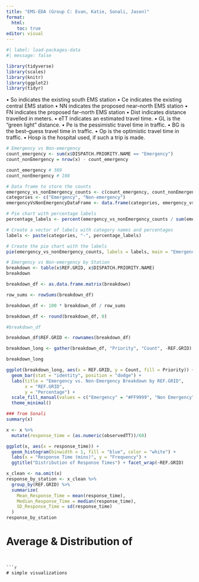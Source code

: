 ```yaml
---
title: "EMS-EDA (Group C: Evan, Katie, Sonali, Jason)"
format: 
  html:
    toc: true
editor: visual
---
```


```r
#| label: load-packages-data
#| message: false

library(tidyverse)
library(scales)
library(knitr)
library(ggplot2)
library(tidyr)
```

• So indicates the existing south EMS station
• Ce indicates the existing central EMS station
• NN indicates the proposed near–north EMS station
• FN indicates the proposed far–north EMS station
• Dist indicates distance travelled in meters.
• eTT indicates an estimated travel time.
• GL is the “green light” distance.
• Pe is the pessimistic travel time in traffic.
• BG is the best–guess travel time in traffic.
• Op is the optimistic travel time in traffic.
• Hosp is the hospital used, if such a trip is made.

```r
# Emergency vs Non-emergency
count_emergency <- sum(x$DISPATCH.PRIORITY.NAME == "Emergency")
count_nonEmergency = nrow(x) - count_emergency

count_emergency # 389
count_nonEmergency # 108

# Data frame to store the counts
emergency_vs_nonEmergency_counts <- c(count_emergency, count_nonEmergency)
categories <- c("Emergency", "Non-emergency")
emergencyVsNonEmergencyDataFrame <- data.frame(categories, emergency_vs_nonEmergency_counts)

# Pie chart with percentage labels
percentage_labels <- percent(emergency_vs_nonEmergency_counts / sum(emergency_vs_nonEmergency_counts))

# Create a vector of labels with category names and percentages
labels <- paste(categories, "-", percentage_labels)

# Create the pie chart with the labels
pie(emergency_vs_nonEmergency_counts, labels = labels, main = "Emergency vs Non-emergency")
```



```r
# Emergency vs Non-emergency by Station
breakdown <- table(x$REF.GRID, x$DISPATCH.PRIORITY.NAME)
breakdown

breakdown_df <- as.data.frame.matrix(breakdown)

row_sums <- rowSums(breakdown_df)

breakdown_df <- 100 * breakdown_df / row_sums

breakdown_df <- round(breakdown_df, 0)

#breakdown_df

breakdown_df$REF.GRID <- rownames(breakdown_df)

breakdown_long <- gather(breakdown_df, "Priority", "Count", -REF.GRID)

breakdown_long

ggplot(breakdown_long, aes(x = REF.GRID, y = Count, fill = Priority)) +
  geom_bar(stat = "identity", position = "dodge") +
  labs(title = "Emergency vs. Non-Emergency Breakdown by REF.GRID",
       x = "REF.GRID",
       y = "Percentage") +
  scale_fill_manual(values = c("Emergency" = "#FF9999", "Non Emergency" = "#AEDFF7")) +
  theme_minimal()
```





```r
### from Sonali
summary(x)

x <- x %>%
  mutate(response_time = (as.numeric(observedTT))/60)

ggplot(x, aes(x = response_time)) +
  geom_histogram(binwidth = 1, fill = "blue", color = "white") +
  labs(x = "Response Time (mins)", y = "Frequency") +
  ggtitle("Distribution of Response Times") + facet_wrap(~REF.GRID)

x_clean <- na.omit(x)
response_by_station <- x_clean %>%
  group_by(REF.GRID) %>%
  summarize(
    Mean_Response_Time = mean(response_time),
    Median_Response_Time = median(response_time),
    SD_Response_Time = sd(response_time)
  )
response_by_station
```



# Average & Distribution of 
```


```r
# simple visualizations

```

